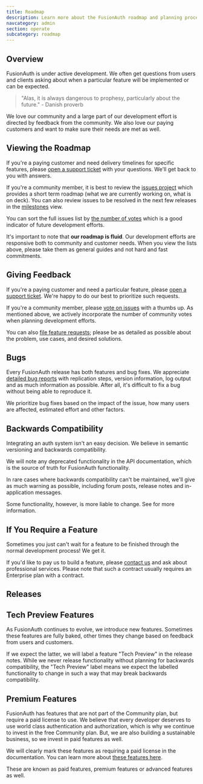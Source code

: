 ```yaml
---
title: Roadmap
description: Learn more about the FusionAuth roadmap and planning process.
navcategory: admin
section: operate
subcategory: roadmap
---
```


## Overview

FusionAuth is under active development. We often get questions from users and clients asking about when a particular feature will be implemented or can be expected. 

> "Alas, it is always dangerous to prophesy, particularly about the future." - Danish proverb

We love our community and a large part of our development effort is directed by feedback from the community. We also love our paying customers and want to make sure their needs are met as well.

## Viewing the Roadmap

If you're a paying customer and need delivery timelines for specific features, please [open a support ticket](https://account.fusionauth.io/account/support/) with your questions. We'll get back to you with answers.

If you're a community member, it is best to review the [issues project](https://github.com/FusionAuth/fusionauth-issues/projects/2) which provides a short term roadmap (what we are currently working on, what is on deck). You can also review issues to be resolved in the next few releases in the [milestones](https://github.com/fusionauth/fusionauth-issues/milestones) view.

You can sort the full issues list by [the number of votes](https://github.com/fusionauth/fusionauth-issues/issues?q=is%3Aissue+is%3Aopen+sort%3Areactions-%2B1-desc) which is a good indicator of future development efforts. 

It's important to note that **our roadmap is fluid**. Our development efforts are responsive both to community and customer needs. When you view the lists above, please take them as general guides and not hard and fast commitments. 

## Giving Feedback

If you're a paying customer and need a particular feature, please [open a support ticket](https://account.fusionauth.io/account/support/). We're happy to do our best to prioritize such requests.

If you're a community member, please [vote on issues](https://github.com/fusionauth/fusionauth-issues) with a thumbs up. As mentioned above, we actively incorporate the number of community votes when planning development efforts. 

You can also [file feature requests](https://github.com/fusionauth/fusionauth-issues/issues); please be as detailed as possible about the problem, use cases, and desired solutions.

## Bugs 

Every FusionAuth release has both features and bug fixes. We appreciate [detailed bug reports](https://github.com/fusionauth/fusionauth-issues/issues) with replication steps, version information, log output and as much information as possible. After all, it's difficult to fix a bug without being able to reproduce it.

We prioritize bug fixes based on the impact of the issue, how many users are affected, estimated effort and other factors.

## Backwards Compatibility

Integrating an auth system isn't an easy decision. We believe in semantic versioning and backwards compatibility. 

We will note any deprecated functionality in the API documentation, which is the source of truth for FusionAuth functionality.

In rare cases where backwards compatibility can't be maintained, we'll give as much warning as possible, including forum posts, release notes and in-application messages.

Some functionality, however, is more liable to change. See <ScrollRef target="Tech Preview Features" /> for more information.

## If You Require a Feature

Sometimes you just can't wait for a feature to be finished through the normal development process! We get it. 

If you'd like to pay us to build a feature, please [contact us](/contact) and ask about professional services. Please note that such a contract usually requires an Enterprise plan with a contract.

## Releases

<ReleaseNotification />

## Tech Preview Features

As FusionAuth continues to evolve, we introduce new features. Sometimes these features are fully baked, other times they change based on feedback from users and customers. 

If we expect the latter, we will label a feature "Tech Preview" in the release notes. While we never release functionality without planning for backwards compatibility, the "Tech Preview" label means we expect the labelled functionality to change in such a way that may break backwards compatibility.

## Premium Features

FusionAuth has features that are not part of the Community plan, but require a paid license to use. We believe that every developer deserves to use world class authentication and authorization, which is why we continue to invest in the free Community plan. But, we are also building a sustainable business, so we invest in paid features as well. 

We will clearly mark these features as requiring a paid license in the documentation. You can learn more about [these features here](/docs/get-started/core-concepts/plans-features).

These are known as paid features, premium features or advanced features as well.
